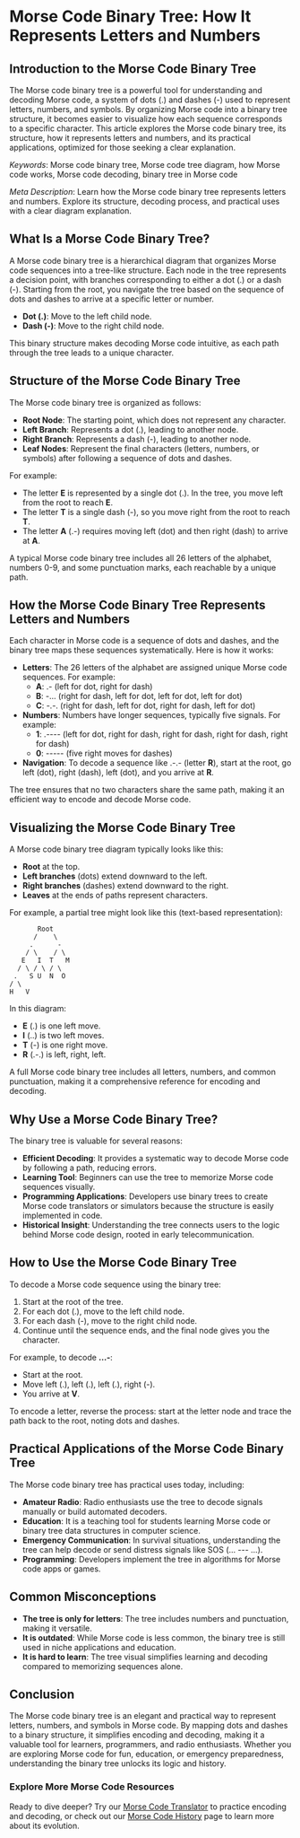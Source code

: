 # Morse Code Binary Tree: How It Represents Letters and Numbers

## Introduction to the Morse Code Binary Tree

The Morse code binary tree is a powerful tool for understanding and decoding Morse code, a system of dots (.) and dashes (-) used to represent letters, numbers, and symbols. By organizing Morse code into a binary tree structure, it becomes easier to visualize how each sequence corresponds to a specific character. This article explores the Morse code binary tree, its structure, how it represents letters and numbers, and its practical applications, optimized for those seeking a clear explanation.

*Keywords*: Morse code binary tree, Morse code tree diagram, how Morse code works, Morse code decoding, binary tree in Morse code

*Meta Description*: Learn how the Morse code binary tree represents letters and numbers. Explore its structure, decoding process, and practical uses with a clear diagram explanation.

## What Is a Morse Code Binary Tree?

A Morse code binary tree is a hierarchical diagram that organizes Morse code sequences into a tree-like structure. Each node in the tree represents a decision point, with branches corresponding to either a dot (.) or a dash (-). Starting from the root, you navigate the tree based on the sequence of dots and dashes to arrive at a specific letter or number.

- **Dot (.)**: Move to the left child node.
- **Dash (-)**: Move to the right child node.

This binary structure makes decoding Morse code intuitive, as each path through the tree leads to a unique character.

## Structure of the Morse Code Binary Tree

The Morse code binary tree is organized as follows:

- **Root Node**: The starting point, which does not represent any character.
- **Left Branch**: Represents a dot (.), leading to another node.
- **Right Branch**: Represents a dash (-), leading to another node.
- **Leaf Nodes**: Represent the final characters (letters, numbers, or symbols) after following a sequence of dots and dashes.

For example:
- The letter **E** is represented by a single dot (.). In the tree, you move left from the root to reach **E**.
- The letter **T** is a single dash (-), so you move right from the root to reach **T**.
- The letter **A** (.-) requires moving left (dot) and then right (dash) to arrive at **A**.

A typical Morse code binary tree includes all 26 letters of the alphabet, numbers 0-9, and some punctuation marks, each reachable by a unique path.

## How the Morse Code Binary Tree Represents Letters and Numbers

Each character in Morse code is a sequence of dots and dashes, and the binary tree maps these sequences systematically. Here is how it works:

- **Letters**: The 26 letters of the alphabet are assigned unique Morse code sequences. For example:
  - **A**: .- (left for dot, right for dash)
  - **B**: -... (right for dash, left for dot, left for dot, left for dot)
  - **C**: -.-. (right for dash, left for dot, right for dash, left for dot)
- **Numbers**: Numbers have longer sequences, typically five signals. For example:
  - **1**: .---- (left for dot, right for dash, right for dash, right for dash, right for dash)
  - **0**: ----- (five right moves for dashes)
- **Navigation**: To decode a sequence like .-.- (letter **R**), start at the root, go left (dot), right (dash), left (dot), and you arrive at **R**.

The tree ensures that no two characters share the same path, making it an efficient way to encode and decode Morse code.

## Visualizing the Morse Code Binary Tree

A Morse code binary tree diagram typically looks like this:

- **Root** at the top.
- **Left branches** (dots) extend downward to the left.
- **Right branches** (dashes) extend downward to the right.
- **Leaves** at the ends of paths represent characters.

For example, a partial tree might look like this (text-based representation):

```
       Root
      /    \
     .      -
    / \    / \
   E   I  T   M
  / \ / \ / \
 .   S U  N  O
/ \
H   V
```

In this diagram:
- **E** (.) is one left move.
- **I** (..) is two left moves.
- **T** (-) is one right move.
- **R** (.-.) is left, right, left.

A full Morse code binary tree includes all letters, numbers, and common punctuation, making it a comprehensive reference for encoding and decoding.

## Why Use a Morse Code Binary Tree?

The binary tree is valuable for several reasons:

- **Efficient Decoding**: It provides a systematic way to decode Morse code by following a path, reducing errors.
- **Learning Tool**: Beginners can use the tree to memorize Morse code sequences visually.
- **Programming Applications**: Developers use binary trees to create Morse code translators or simulators because the structure is easily implemented in code.
- **Historical Insight**: Understanding the tree connects users to the logic behind Morse code design, rooted in early telecommunication.

## How to Use the Morse Code Binary Tree

To decode a Morse code sequence using the binary tree:

1. Start at the root of the tree.
2. For each dot (.), move to the left child node.
3. For each dash (-), move to the right child node.
4. Continue until the sequence ends, and the final node gives you the character.

For example, to decode **...-**:
- Start at the root.
- Move left (.), left (.), left (.), right (-).
- You arrive at **V**.

To encode a letter, reverse the process: start at the letter node and trace the path back to the root, noting dots and dashes.

## Practical Applications of the Morse Code Binary Tree

The Morse code binary tree has practical uses today, including:

- **Amateur Radio**: Radio enthusiasts use the tree to decode signals manually or build automated decoders.
- **Education**: It is a teaching tool for students learning Morse code or binary tree data structures in computer science.
- **Emergency Communication**: In survival situations, understanding the tree can help decode or send distress signals like SOS (... --- ...).
- **Programming**: Developers implement the tree in algorithms for Morse code apps or games.

## Common Misconceptions

- **The tree is only for letters**: The tree includes numbers and punctuation, making it versatile.
- **It is outdated**: While Morse code is less common, the binary tree is still used in niche applications and education.
- **It is hard to learn**: The tree visual simplifies learning and decoding compared to memorizing sequences alone.

## Conclusion

The Morse code binary tree is an elegant and practical way to represent letters, numbers, and symbols in Morse code. By mapping dots and dashes to a binary structure, it simplifies encoding and decoding, making it a valuable tool for learners, programmers, and radio enthusiasts. Whether you are exploring Morse code for fun, education, or emergency preparedness, understanding the binary tree unlocks its logic and history.

### Explore More Morse Code Resources

Ready to dive deeper? Try our [Morse Code Translator](#) to practice encoding and decoding, or check out our [Morse Code History](#) page to learn more about its evolution.
